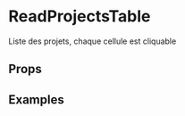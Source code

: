 
<Meta title="Collectivité/ReadProjectsTable" component={WriteProjectsTable} />

# ReadProjectsTable

Liste des projets, chaque cellule est cliquable

## Props

<ArgsTable of={WriteProjectsTable} />

## Examples

<Canvas>
  <Story name="Default">
    <WriteProjectsTable
      projects={[
        {
          id: 'test',
          reference: '01',
          name: 'Test A',
          totalAmount: 50000000,
          topic: 'Thématique',
          contactEmail: 'hugues.maignol@beta.gouv.fr',
          start: null,
          end: null,
          progress: "En phase d'investigation",
          artificializedArea: null,
          greenhouseGasEmissions: 8,
          waterConsumption: null,
          selectiveSortingPercentage: null,
          bikePathLength: null,
          energyConsumption: null,
          community: { id: '69000', name: 'Métropole Grand Lyon' },
        },
          {
              id: 'test',
              reference: '02',
              name: 'Test B',
              totalAmount: 400000,
              topic: 'Thématique',
              contactEmail: 'hugues.maignol@beta.gouv.fr',
              start: new Date('2022-11-11'),
              end: new Date('2024-01-01'),
              progress: "40%",
              artificializedArea: -5000,
              greenhouseGasEmissions: 500,
              waterConsumption: 30,
              selectiveSortingPercentage: 100,
              bikePathLength: 3,
              energyConsumption: 4000,
              community: { id: '69002', name: 'Lyon 2ème' },
          },
      ]}
    />
  </Story>
</Canvas>
